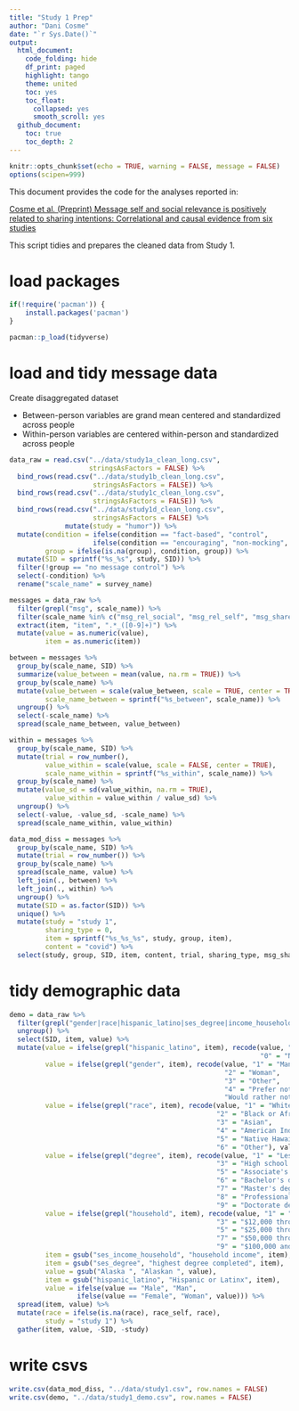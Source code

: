 ```yaml
---
title: "Study 1 Prep"
author: "Dani Cosme"
date: "`r Sys.Date()`"
output:
  html_document:
    code_folding: hide
    df_print: paged
    highlight: tango
    theme: united
    toc: yes
    toc_float:
      collapsed: yes
      smooth_scroll: yes
  github_document:
    toc: true
    toc_depth: 2
---
```


```r
knitr::opts_chunk$set(echo = TRUE, warning = FALSE, message = FALSE)
options(scipen=999)
```

This document provides the code for the analyses reported in:

[Cosme et al. (Preprint) Message self and social relevance is positively related to sharing intentions:
Correlational and causal evidence from six studies]()

This script tidies and prepares the cleaned data from Study 1.

# load packages
```r
if(!require('pacman')) {
	install.packages('pacman')
}

pacman::p_load(tidyverse)
```

# load and tidy message data

Create disaggregated dataset

* Between-person variables are grand mean centered and standardized across people
* Within-person variables are centered within-person and standardized across people

```r
data_raw = read.csv("../data/study1a_clean_long.csv",
                    stringsAsFactors = FALSE) %>%
  bind_rows(read.csv("../data/study1b_clean_long.csv",
                     stringsAsFactors = FALSE)) %>%
  bind_rows(read.csv("../data/study1c_clean_long.csv",
                     stringsAsFactors = FALSE)) %>%
  bind_rows(read.csv("../data/study1d_clean_long.csv",
                     stringsAsFactors = FALSE) %>%
              mutate(study = "humor")) %>%
  mutate(condition = ifelse(condition == "fact-based", "control",
                     ifelse(condition == "encouraging", "non-mocking", condition)),
         group = ifelse(is.na(group), condition, group)) %>% 
  mutate(SID = sprintf("%s_%s", study, SID)) %>%
  filter(!group == "no message control") %>%
  select(-condition) %>%
  rename("scale_name" = survey_name)

messages = data_raw %>%
  filter(grepl("msg", scale_name)) %>%
  filter(scale_name %in% c("msg_rel_social", "msg_rel_self", "msg_share")) %>%
  extract(item, "item", ".*_([0-9]+)") %>%
  mutate(value = as.numeric(value),
         item = as.numeric(item))

between = messages %>%
  group_by(scale_name, SID) %>%
  summarize(value_between = mean(value, na.rm = TRUE)) %>%
  group_by(scale_name) %>%
  mutate(value_between = scale(value_between, scale = TRUE, center = TRUE),
         scale_name_between = sprintf("%s_between", scale_name)) %>%
  ungroup() %>%
  select(-scale_name) %>%
  spread(scale_name_between, value_between)

within = messages %>%
  group_by(scale_name, SID) %>%
  mutate(trial = row_number(),
         value_within = scale(value, scale = FALSE, center = TRUE),
         scale_name_within = sprintf("%s_within", scale_name)) %>%
  group_by(scale_name) %>%
  mutate(value_sd = sd(value_within, na.rm = TRUE),
         value_within = value_within / value_sd) %>%
  ungroup() %>%
  select(-value, -value_sd, -scale_name) %>%
  spread(scale_name_within, value_within)

data_mod_diss = messages %>%
  group_by(scale_name, SID) %>%
  mutate(trial = row_number()) %>%
  group_by(scale_name) %>%
  spread(scale_name, value) %>%
  left_join(., between) %>%
  left_join(., within) %>%
  ungroup() %>%
  mutate(SID = as.factor(SID)) %>%
  unique() %>%
  mutate(study = "study 1",
         sharing_type = 0,
         item = sprintf("%s_%s_%s", study, group, item),
         content = "covid") %>%
  select(study, group, SID, item, content, trial, sharing_type, msg_share, contains("rel_"))
```

# tidy demographic data
```r
demo = data_raw %>%
  filter(grepl("gender|race|hispanic_latino|ses_degree|income_household|^age$|state", item)) %>%
  ungroup() %>%
  select(SID, item, value) %>%
  mutate(value = ifelse(grepl("hispanic_latino", item), recode(value, "1" = "Yes",
                                                               "0" = "No"), value),
         value = ifelse(grepl("gender", item), recode(value, "1" = "Man",
                                                      "2" = "Woman",
                                                      "3" = "Other",
                                                      "4" = "Prefer not to say",
                                                      "Would rather not say" = "Prefer not to say"), value),
         value = ifelse(grepl("race", item), recode(value, "1" = "White",
                                                    "2" = "Black or African American", 
                                                    "3" = "Asian",
                                                    "4" = "American Indian or Alaskan Native", 
                                                    "5" = "Native Hawaiian or Other Pacific Islander",
                                                    "6" = "Other"), value),
         value = ifelse(grepl("degree", item), recode(value, "1" = "Less than high school", "2" = "High school graduate (diploma)", 
                                                    "3" = "High school graduate (GED)", "4" = "Some college (1-4 years, no degree)", 
                                                    "5" = "Associate's degree (including occupational or academic degrees)", 
                                                    "6" = "Bachelor's degree (BA, BS, etc)",
                                                    "7" = "Master's degree (MA, MS, MENG, MSW, etc)",
                                                    "8" = "Professional school degree (MD, DDC, JD, etc)",
                                                    "9" = "Doctorate degree (PhD, EdD, etc)"), value),
         value = ifelse(grepl("household", item), recode(value, "1" = "Less than $5,000", "2" = "$5,000 through $11,999", 
                                                    "3" = "$12,000 through $15,999", "4" = "$16,000 through $24,999", 
                                                    "5" = "$25,000 through $34,999", "6" = "$35,000 through $49,999",
                                                    "7" = "$50,000 through $74,999", "8" = "$75,000 through $99,999",
                                                    "9" = "$100,000 and greater", "10" = "NA", "11" = "NA"), value),
         item = gsub("ses_income_household", "household income", item),
         item = gsub("ses_degree", "highest degree completed", item),
         value = gsub("Alaska ", "Alaskan ", value),
         item = gsub("hispanic_latino", "Hispanic or Latinx", item),
         value = ifelse(value == "Male", "Man",
                 ifelse(value == "Female", "Woman", value))) %>%
  spread(item, value) %>%
  mutate(race = ifelse(is.na(race), race_self, race),
         study = "study 1") %>%
  gather(item, value, -SID, -study)
```

# write csvs
```r
write.csv(data_mod_diss, "../data/study1.csv", row.names = FALSE)
write.csv(demo, "../data/study1_demo.csv", row.names = FALSE)
```

